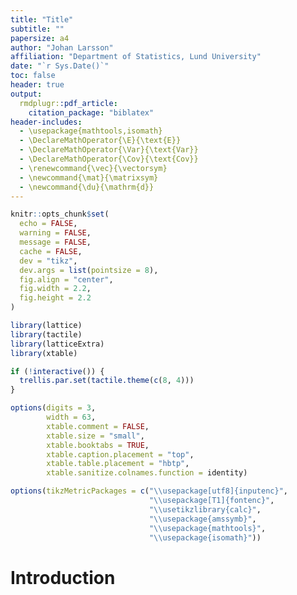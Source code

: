 ```yaml
---
title: "Title"
subtitle: ""
papersize: a4
author: "Johan Larsson"
affiliation: "Department of Statistics, Lund University"
date: "`r Sys.Date()`"
toc: false
header: true
output: 
  rmdplugr::pdf_article:
    citation_package: "biblatex"
header-includes:
  - \usepackage{mathtools,isomath}
  - \DeclareMathOperator{\E}{\text{E}}
  - \DeclareMathOperator{\Var}{\text{Var}}
  - \DeclareMathOperator{\Cov}{\text{Cov}}
  - \renewcommand{\vec}{\vectorsym}
  - \newcommand{\mat}{\matrixsym}
  - \newcommand{\du}{\mathrm{d}}
---
```


```r
knitr::opts_chunk$set(
  echo = FALSE,
  warning = FALSE,
  message = FALSE,
  cache = FALSE,
  dev = "tikz",
  dev.args = list(pointsize = 8),
  fig.align = "center",
  fig.width = 2.2,
  fig.height = 2.2
)

library(lattice)
library(tactile)
library(latticeExtra)
library(xtable)

if (!interactive()) {
  trellis.par.set(tactile.theme(c(8, 4)))
}

options(digits = 3,
        width = 63,
        xtable.comment = FALSE,
        xtable.size = "small",
        xtable.booktabs = TRUE,
        xtable.caption.placement = "top",
        xtable.table.placement = "hbtp",
        xtable.sanitize.colnames.function = identity)

options(tikzMetricPackages = c("\\usepackage[utf8]{inputenc}",
                               "\\usepackage[T1]{fontenc}", 
                               "\\usetikzlibrary{calc}",
                               "\\usepackage{amssymb}",
                               "\\usepackage{mathtools}",
                               "\\usepackage{isomath}"))
```

# Introduction

